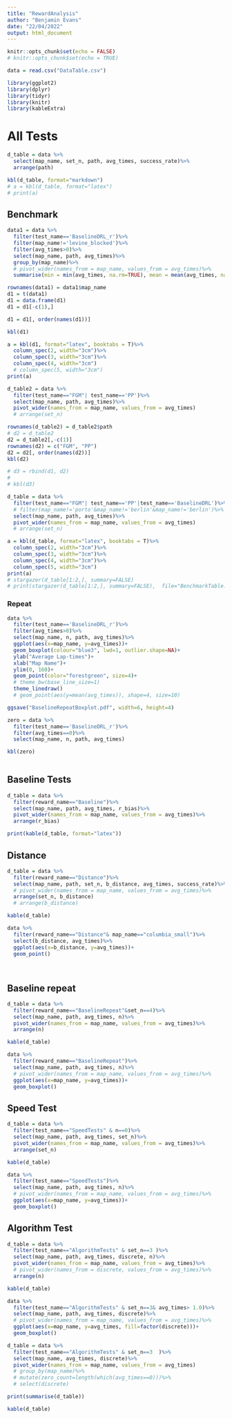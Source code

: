 ```yaml
---
title: "RewardAnalysis"
author: "Benjamin Evans"
date: "22/04/2022"
output: html_document
---
```



```r
knitr::opts_chunk$set(echo = FALSE)
# knitr::opts_chunk$set(echo = TRUE)

data = read.csv("DataTable.csv")

library(ggplot2)
library(dplyr)
library(tidyr)
library(knitr)
library(kableExtra)

```

# All Tests




```r
d_table = data %>%
  select(map_name, set_n, path, avg_times, success_rate)%>%
  arrange(path)

kbl(d_table, format="markdown")
# a = kbl(d_table, format="latex")
# print(a)
```


## Benchmark



```r
data1 = data %>%
  filter(test_name=='BaselineDRL_r')%>%
  filter(map_name!='levine_blocked')%>%
  filter(avg_times>0)%>%
  select(map_name, path, avg_times)%>%
  group_by(map_name)%>%
  # pivot_wider(names_from = map_name, values_from = avg_times)%>%
  summarise(min = min(avg_times, na.rm=TRUE), mean = mean(avg_times, na.rm=TRUE))

rownames(data1) = data1$map_name
d1 = t(data1)
d1 = data.frame(d1)
d1 = d1[-c(1),]

d1 = d1[, order(names(d1))]

kbl(d1)

a = kbl(d1, format="latex", booktabs = T)%>%
  column_spec(2, width="3cm")%>%
  column_spec(3, width="3cm")%>%
  column_spec(4, width="3cm")
  # column_spec(5, width="3cm")
print(a)

```
```r

d_table2 = data %>%
  filter(test_name=="FGM"| test_name=='PP')%>%
  select(map_name, path, avg_times)%>%
  pivot_wider(names_from = map_name, values_from = avg_times)
  # arrange(set_n)

rownames(d_table2) = d_table2$path
# d2 = d_table2
d2 = d_table2[,-c(1)]
rownames(d2) = c("FGM", "PP")
d2 = d2[, order(names(d2))]
kbl(d2)

# d3 = rbind(d1, d2)
# 
# kbl(d3)

```

```r
d_table = data %>%
  filter(test_name=="FGM"| test_name=='PP'|test_name=='BaselineDRL')%>%
  # filter(map_name!='porto'&map_name!='berlin'&map_name!='berlin')%>%
  select(map_name, path, avg_times)%>%
  pivot_wider(names_from = map_name, values_from = avg_times)
  # arrange(set_n)

a = kbl(d_table, format="latex", booktabs = T)%>%
  column_spec(2, width="3cm")%>%
  column_spec(3, width="3cm")%>%
  column_spec(4, width="3cm")%>%
  column_spec(5, width="3cm")
print(a)
# stargazer(d_table[1:2,], summary=FALSE)
# print(stargazer(d_table[1:2,], summary=FALSE),  file="BenchmarkTable.tex")
```

### Repeat

```r
data %>%
  filter(test_name=='BaselineDRL_r')%>%
  filter(avg_times>0)%>%
  select(map_name, n, path, avg_times)%>%
  ggplot(aes(x=map_name, y=avg_times))+
  geom_boxplot(colour="blue3", lwd=1, outlier.shape=NA)+
  ylab("Average Lap-times")+
  xlab("Map Name")+ 
  ylim(0, 160)+
  geom_point(color="forestgreen", size=4)+
  # theme_bw(base_line_size=1)
  theme_linedraw()
  # geom_point(aes(y=mean(avg_times)), shape=4, size=10)

ggsave("BaselineRepeatBoxplot.pdf", width=6, height=4)

```

```r
zero = data %>%
  filter(test_name=='BaselineDRL_r')%>%
  filter(avg_times==0)%>%
  select(map_name, n, path, avg_times)

kbl(zero)
  
```

## Baseline Tests


```r
d_table = data %>%
  filter(reward_name=="Baseline")%>%
  select(map_name, path, avg_times, r_bias)%>%
  pivot_wider(names_from = map_name, values_from = avg_times)%>%
  arrange(r_bias)

print(kable(d_table, format="latex"))
```



## Distance

```r
d_table = data %>%
  filter(reward_name=="Distance")%>%
  select(map_name, path, set_n, b_distance, avg_times, success_rate)%>%
  # pivot_wider(names_from = map_name, values_from = avg_times)%>%
  arrange(set_n, b_distance) 
  # arrange(b_distance)

kable(d_table)
```
```r
data %>%
  filter(reward_name=="Distance"& map_name=="columbia_small")%>%
  select(b_distance, avg_times)%>%
  ggplot(aes(x=b_distance, y=avg_times))+
  geom_point()
  
  
```

## Baseline repeat


```r
d_table = data %>%
  filter(reward_name=="BaselineRepeat"&set_n==4)%>%
  select(map_name, path, avg_times, n)%>%
  pivot_wider(names_from = map_name, values_from = avg_times)%>%
  arrange(n)

kable(d_table)
```

```r
data %>%
  filter(reward_name=="BaselineRepeat")%>%
  select(map_name, path, avg_times, n)%>%
  # pivot_wider(names_from = map_name, values_from = avg_times)%>%
  ggplot(aes(x=map_name, y=avg_times))+
  geom_boxplot()


```

## Speed Test
```r
d_table = data %>%
  filter(test_name=="SpeedTests" & n==0)%>%
  select(map_name, path, avg_times, set_n)%>%
  pivot_wider(names_from = map_name, values_from = avg_times)%>%
  arrange(set_n)

kable(d_table)
```

```r
data %>%
  filter(test_name=="SpeedTests")%>%
  select(map_name, path, avg_times, n)%>%
  # pivot_wider(names_from = map_name, values_from = avg_times)%>%
  ggplot(aes(x=map_name, y=avg_times))+
  geom_boxplot()


```


## Algorithm Test
```r
d_table = data %>%
  filter(test_name=="AlgorithmTests" & set_n==3 )%>%
  select(map_name, path, avg_times, discrete, n)%>%
  pivot_wider(names_from = map_name, values_from = avg_times)%>%
  # pivot_wider(names_from = discrete, values_from = avg_times)%>%
  arrange(n)

kable(d_table)
```

```r
data %>%
  filter(test_name=="AlgorithmTests" & set_n==3& avg_times> 1.0)%>%
  select(map_name, path, avg_times, discrete)%>%
  # pivot_wider(names_from = map_name, values_from = avg_times)%>%
  ggplot(aes(x=map_name, y=avg_times, fill=factor(discrete)))+
  geom_boxplot()


```

```r
d_table = data %>%
  filter(test_name=="AlgorithmTests" & set_n==3  )%>%
  select(map_name, avg_times, discrete)%>%
  pivot_wider(names_from = map_name, values_from = avg_times)
  # group_by(map_name)%>%
  # mutate(zero_count=length(which(avg_times==0)))%>%
  # select(discrete)

print(summarise(d_table))

kable(d_table)
```

